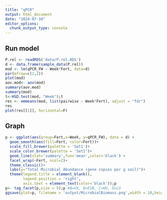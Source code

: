```yaml
---
title: "qPCR"
output: html_document
date: "2024-07-10"
editor_options: 
  chunk_output_type: console
---
```


## Run model

```r
P.rel <- readRDS('data/P.rel.RDS')
d <- data.frame(sample_data(P.rel))
mod <- lm(qPCR_FW ~ Week*Fert, data=d)
par(mfrow=c(2,2))
plot(mod)
aov.mod<- aov(mod)
summary(aov.mod)
summary(mod)
t<-HSD.test(mod, "Week");t
res <- emmeans(mod, list(pairwise ~ Week*Fert), adjust = "fdr")
res
plot(res[[1]], horizontal=F)
```

## Graph

```r

p <- ggplot(aes(group=Fert,x=Week, y=qPCR_FW), data = d) +
  geom_smooth(aes(fill=Fert, color=Fert))+
  scale_fill_brewer(palette = 'Set1')+
  scale_color_brewer(palette = 'Set1')+
  geom_line(stat='summary',fun='mean',color='black') +
  facet_wrap(~Fert, ncol=2)+
  theme_classic()+
  labs(y="Total Microbial Abundance (gene copies per g soil)")+
  theme(legend.title = element_blank(),
        legend.position = 'right',
        axis.text = element_text(color='black'));p
p<- tag_facet(p,size = 5);p #A=CK, B=ESN, C=HU, D=LU
ggsave(plot=p, filename = 'output/MicrobialBiomass.png',width = 10,height = 6)
```